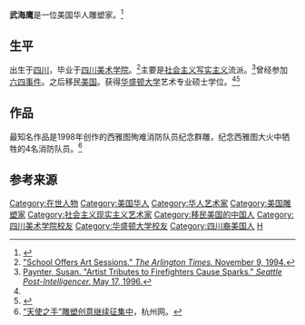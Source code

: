 {{Infobox artist
| bgcolour =
| name = 武海鹰
| image = 
| imagesize = 
| caption = 
| birth_name =
| birth_date = 
| birth_place = {{CHN}}[[四川|四川]]
| nationality = 
| field = 艺术家
| training = [[四川美术学院|四川美术学院]]<br>[[华盛顿大学|华盛顿大学]]
| movement = 
| works = 
| patrons =
| influenced by =
| influenced =
| awards =
}}
'''武海鹰'''是一位美国华人雕塑家。<ref>{{cite news| url=http://www.toledoblade.com/local/2007/06/12/Toledo-s-fallen-firefighters-are-honored-in-memorial.html| title=Toledo's fallen firefighters are honored in memorial| author=Christina Hall| work=The Toledo Blade| date=June 12, 2007| accessdate=2020-12-20| archive-date=2018-09-23| archive-url=https://web.archive.org/web/20180923144629/http://www.toledoblade.com/local/2007/06/12/Toledo-s-fallen-firefighters-are-honored-in-memorial.html| dead-url=no}}</ref>

==生平==
出生于[[四川|四川]]，毕业于[[四川美术学院|四川美术学院]]。<ref name="Arlington">[https://news.google.com/newspapers?id=Z6IMAAAAIBAJ&sjid=OmIDAAAAIBAJ&pg=6359,376416&dq=hai+ying+wu "School Offers Art Sessions." ''The Arlington Times.'' November 9, 1994.]</ref>主要是[[社会主义写实主义|社会主义写实主义]]流派。<ref name="Paynter">[http://www.seattlepi.com/archives/1996/9605170072.asp Paynter, Susan. "Artist Tributes to Firefighters Cause Sparks." ''Seattle Post-Intelligencer.'' May 17, 1996.]</ref>曾经参加[[六四事件|六四事件]]。之后移民[[美国|美国]]。获得[[华盛顿大学|华盛顿大学]]艺术专业硕士学位。<ref name="Paynter" /><ref>{{Cite web |url=http://www.seattle.gov/fire/firefighting/fallenFFmemorial.htm |title="Seattle Fallen Firefighter's Memorial." Seattle Fire Department. City of Seattle, Washington. November 28, 2006. |access-date=March 18, 2009 |archive-url=https://web.archive.org/web/20080513222503/http://www.seattle.gov/fire/firefighting/fallenFFMemorial.htm |archive-date=May 13, 2008 |url-status=dead }}</ref>

==作品==
最知名作品是1998年创作的西雅图殉难消防队员纪念群雕，纪念西雅图大火中牺牲的4名消防队员。<ref>[https://hznews.hangzhou.com.cn/chengshi/content/2011-07/22/content_3813539_2.htm “天使之手”雕塑创意继续征集中]，杭州网。</ref>

==参考来源==
{{reflist}}

{{DEFAULTSORT:W}}
[[Category:在世人物|Category:在世人物]]
[[Category:美国华人|Category:美国华人]]
[[Category:华人艺术家|Category:华人艺术家]]
[[Category:美国雕塑家|Category:美国雕塑家]]
[[Category:社会主义现实主义艺术家|Category:社会主义现实主义艺术家]]
[[Category:移民美国的中国人|Category:移民美国的中国人]]
[[Category:四川美术学院校友|Category:四川美术学院校友]]
[[Category:华盛顿大学校友|Category:华盛顿大学校友]]
[[Category:四川裔美国人|Category:四川裔美国人]]
[[Category:武姓|H]]